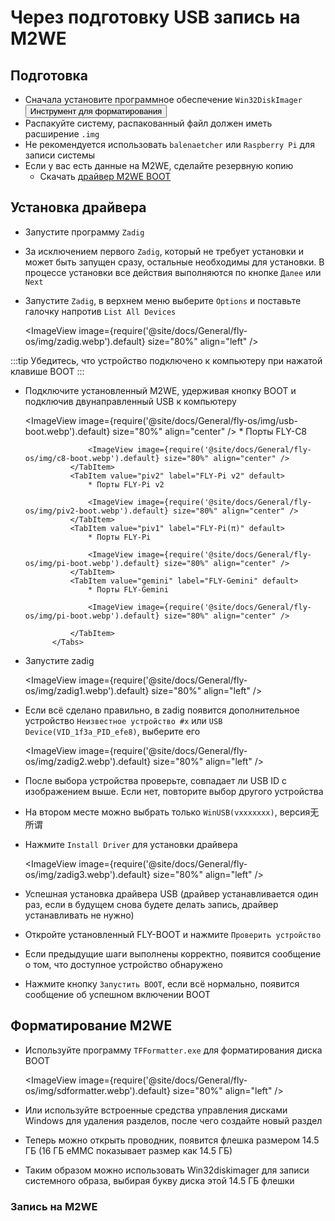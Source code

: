 
# Через подготовку USB запись на M2WE

## Подготовка

* Сначала установите программное обеспечение `Win32DiskImager`
    <Button variant="contained" disableElevation component="a" rel="noopener" href="https://mellow.klipper.cn/docs/ResDownload/auxiliary_software/">Инструмент для форматирования</Button>
* Распакуйте систему, распакованный файл должен иметь расширение `.img`
* Не рекомендуется использовать `balenaetcher` или `Raspberry Pi` для записи системы
* Если у вас есть данные на M2WE, сделайте резервную копию
   * Скачать [драйвер M2WE BOOT](/docs/ResDownload/auxiliary_software/ "Щелкните, чтобы перейти") 

## Установка драйвера

* Запустите программу `Zadig`
* За исключением первого `Zadig`, который не требует установки и может быть запущен сразу, остальные необходимы для установки. В процессе установки все действия выполняются по кнопке `Далее` или `Next`
* Запустите `Zadig`, в верхнем меню выберите `Options` и поставьте галочку напротив `List All Devices`

    <ImageView image={require('@site/docs/General/fly-os/img/zadig.webp').default} size="80%" align="left" />

:::tip
Убедитесь, что устройство подключено к компьютеру при нажатой клавише BOOT
:::

* Подключите установленный M2WE, удерживая кнопку BOOT и подключив двунаправленный USB к компьютеру

    <ImageView image={require('@site/docs/General/fly-os/img/usb-boot.webp').default} size="80%" align="center" />
            <Tabs>
                <TabItem value="c8" label="FLY-C8" default>
                    * Порты FLY-C8

                    <ImageView image={require('@site/docs/General/fly-os/img/c8-boot.webp').default} size="80%" align="center" />
                </TabItem>
                <TabItem value="piv2" label="FLY-Pi v2" default>
                    * Порты FLY-Pi v2

                    <ImageView image={require('@site/docs/General/fly-os/img/piv2-boot.webp').default} size="80%" align="center" />
                </TabItem>
                <TabItem value="piv1" label="FLY-Pi(π)" default>
                    * Порты FLY-Pi

                    <ImageView image={require('@site/docs/General/fly-os/img/pi-boot.webp').default} size="80%" align="center" />
                </TabItem>
                <TabItem value="gemini" label="FLY-Gemini" default>
                    * Порты FLY-Gemini

                    <ImageView image={require('@site/docs/General/fly-os/img/pi-boot.webp').default} size="80%" align="center" />

                </TabItem>
            </Tabs>

* Запустите zadig

    <ImageView image={require('@site/docs/General/fly-os/img/zadig1.webp').default} size="80%" align="left" />

* Если всё сделано правильно, в zadig появится дополнительное устройство `Неизвестное устройство #x` или `USB Device(VID_1f3a_PID_efe8)`, выберите его

    <ImageView image={require('@site/docs/General/fly-os/img/zadig2.webp').default} size="80%" align="left" />

* После выбора устройства проверьте, совпадает ли USB ID с изображением выше. Если нет, повторите выбор другого устройства
* На втором месте можно выбрать только `WinUSB(vxxxxxxx)`, версия无所谓
* Нажмите `Install Driver` для установки драйвера

    <ImageView image={require('@site/docs/General/fly-os/img/zadig3.webp').default} size="80%" align="left" />

* Успешная установка драйвера USB (драйвер устанавливается один раз, если в будущем снова будете делать запись, драйвер устанавливать не нужно)
* Откройте установленный FLY-BOOT и нажмите `Проверить устройство`
* Если предыдущие шаги выполнены корректно, появится сообщение о том, что доступное устройство обнаружено
* Нажмите кнопку `Запустить BOOT`, если всё нормально, появится сообщение об успешном включении BOOT

## Форматирование M2WE

* Используйте программу `TFFormatter.exe` для форматирования диска BOOT

    <ImageView image={require('@site/docs/General/fly-os/img/sdformatter.webp').default} size="80%" align="left" />

* Или используйте встроенные средства управления дисками Windows для удаления разделов, после чего создайте новый раздел
* Теперь можно открыть проводник, появится флешка размером 14.5 ГБ (16 ГБ eMMC показывает размер как 14.5 ГБ)
* Таким образом можно использовать Win32diskimager для записи системного образа, выбирая букву диска этой 14.5 ГБ флешки

### Запись на M2WE

<WIN32 />
